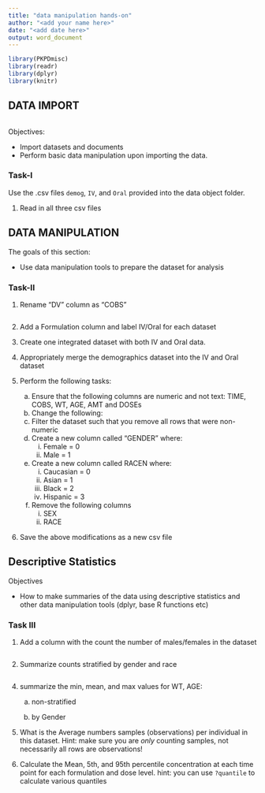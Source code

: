 ```yaml
---
title: "data manipulation hands-on"
author: "<add your name here>"
date: "<add date here>"
output: word_document
---
```


```r
library(PKPDmisc)
library(readr)
library(dplyr)
library(knitr)
```

## DATA IMPORT


```r

```


Objectives:

* Import datasets and documents
* Perform basic data manipulation upon importing the data.

### Task-I

Use the .csv files `demog`, `IV`, and `Oral` provided into the data object folder. 

1. Read in all three csv files  



## DATA MANIPULATION
The goals of this section:

* Use data manipulation tools to prepare the dataset for analysis

### Task-II
1.  Rename "DV" column as "COBS"

```r

```


2. Add a Formulation column and label IV/Oral for each dataset

3. Create one integrated dataset with both IV and Oral data.

4. Appropriately merge the demographics dataset into the IV and Oral dataset

5. Perform the following tasks:
    a. Ensure that the following columns are numeric and not text: TIME, COBS, WT, AGE, AMT and DOSEs
    b. Change the following:
    d. Filter the dataset such that you remove all rows that were non-numeric
    e. Create a new column called "GENDER" where:
        i. Female = 0
        ii. Male = 1 
    f. Create a new column called RACEN where:
        i. Caucasian = 0
        ii. Asian = 1
        iii. Black = 2
        iv. Hispanic = 3
    g. Remove the following columns
        i. SEX
        ii. RACE
6. Save the above modifications as a new csv file

## Descriptive Statistics

Objectives

* How to make summaries of the data using descriptive statistics and other data manipulation tools (dplyr, base R functions etc)

### Task III


1. Add a column with the count the number of males/females in the dataset 

```r

```


2. Summarize counts stratified by gender and race

```r

```

4. summarize the min, mean, and max values for WT, AGE:

    a. non-stratified

    b. by Gender

5. What is the Average numbers samples (observations) per individual in this dataset. Hint: make sure you are *only* counting samples, not necessarily all rows are observations!


6. Calculate the Mean, 5th, and 95th percentile concentration at each time point for each formulation and dose level. hint: you can use `?quantile` to calculate various quantiles

```r

```


